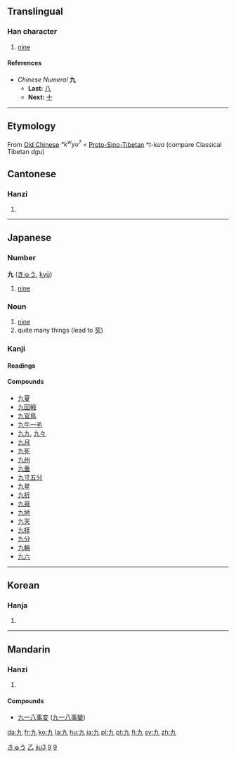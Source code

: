 {{see|玖}}<!-- may be replaced by zh-forms -->

==Translingual==
{{Han stroke|[[Image:Stroke order of Japanese Kanji 九.png]]  The curving J-shaped stroke is done, from top to bottom.  The rest is done in one stroke, from top-left to bottom-right.}}
===Han character===
{{Han char|rad=乙|as=01|sn=2|four=4001<sub>7</sub>|canj=大弓 (KN)}}
# [[nine]]
====References====
{{Han ref|kx=0083.190|dkj=00167|dj=0168.020|hdz=10048.050|uh=4E5D|ud=20061|bh=A445|bd=42053}}


*''Chinese Numeral'' '''九'''
**'''Last:''' [[八]]
**'''Next:''' [[十]]
----

== Etymology ==

From [[Old Chinese]] ''*k<sup>w</sup>yu<sup>?</sup>'' < [[Proto-Sino-Tibetan]] ''*t-kua'' (compare Classical Tibetan ''dgu'')

==Cantonese==
===Hanzi===
{{yue-hanzi|jyut=|y=gau2}}
# {{defn|Cantonese}}
----

==Japanese==
[[Category:1000 Japanese basic words|きゅう]]
===Number===
'''九''' ([[きゅう]], [[kyū]])
# [[nine]]
=== Noun ===
{{ja-noun|k|hira=きゅう|rom=kyū}}
# [[nine]]
# quite many things (lead to [[究]])
===Kanji===
{{ja-kanji|grade=1|rs=乙01}}
====Readings====
{{ja-readings|on=[[く]] ([[ku]]), [[きゅう]] ([[kyū]])|kun=[[ここのつ]] ([[九つ]], [[kokonotsu]])}}
====Compounds====
*[[九夏]]
*[[九回戦]]
*[[九官鳥]]
*[[九牛一毛]]
*[[九九]], [[九々]]
*[[九月]]
*[[九死]]
*[[九州]]
*[[九重]]
*[[九寸五分]]
*[[九星]]
*[[九折]]
*[[九泉]]
*[[九地]]
*[[九天]]
*[[九拝]]
*[[九分]]
*[[九輪]]
*[[九六]]
----

==Korean==
===Hanja===
{{ko-hanja|hangeul=구, 규|eumhun=아홉|rv=gu, gyu|mr=ku, kyu}}
# {{defn|Korean}}





[[Category:zh-tw:Numbers|乙]]
[[Category:zh-cn:Numbers|jiu3]]


[[Category:Japanese numbers|9]]


[[Category:Korean numbers|9]]
----
==Mandarin==
===Hanzi===
{{cmn-hanzi|pin=jiǔ (jiu3), xiǎng (xiang3), xiàng (xiang4)|wg=chiu<sup>3</sup>, hsiang<sup>3</sup>, hsiang<sup>4</sup>|y=}}
# {{defn|Mandarin}}

====Compounds====
{{top2}}
*[[九一八事变]] ([[九一八事变|九一八事變]])
{{mid2}}
{{bottom}}

[[da:九]]
[[fr:九]]
[[ko:九]]
[[la:九]]
[[hu:九]]
[[ja:九]]
[[pl:九]]
[[pt:九]]
[[fi:九]]
[[sv:九]]
[[zh:九]]